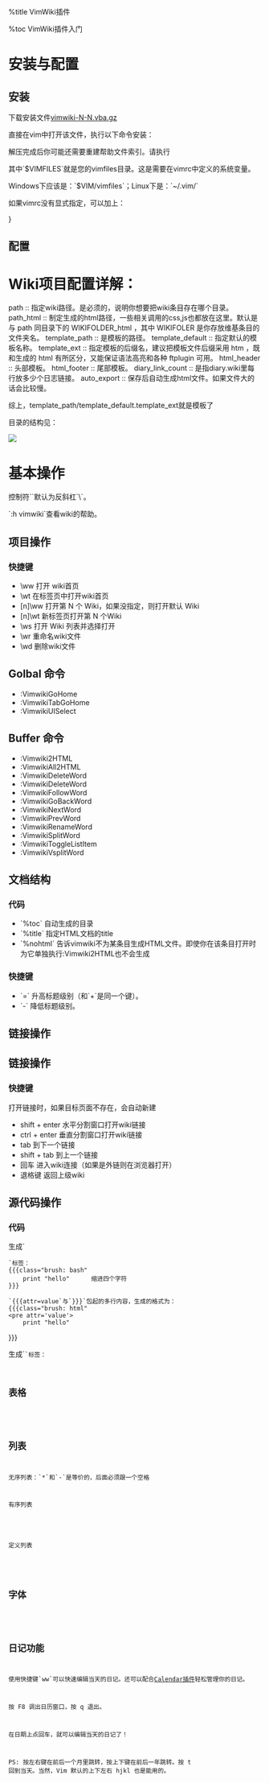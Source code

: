 
%title VimWiki插件

%toc VimWiki插件入门


= 安装与配置 =

== 安装 ==

下载安装文件[[http://www.vim.org/scripts/script.php?script_id=2226|vimwiki-N-N.vba.gz]]

直接在vim中打开该文件，执行以下命令安装：
{{{class="brush: bash"
:so %
}}}

解压完成后你可能还需要重建帮助文件索引。请执行 
{{{class="brush: bash"
:helptags $VIMFILES/doc
}}}

其中`$VIMFILES`就是您的vimfiles目录。这是需要在vimrc中定义的系统变量。

Windows下应该是：`$VIM/vimfiles`；Linux下是：`~/.vim/`

如果vimrc没有显式指定，可以加上：

{{class="brush: js;"
if has("win32")
  let $VIMFILES = $VIM.'/vimfiles'
else
  let $VIMFILES = $HOME.'/.vim'
endif
}}}



== 配置 ==

{{{class="brush: bash"
" 官方建议
set nocompatible 
filetype plugin on 
syntax on 

" ===========================
"
" VimWiki
"
" ===========================

" 多个wiki项目
let g:vimwiki_list = [{'path': '~/vimwiki/',
	\ 'path_html': '~/vimwiki/html/',
	\ 'template_path': '~/vimwiki/template/',
	\ 'template_default': 'template',
	\ 'template_ext': '.htm'}
	\,{'path': '~/workspace/study/vimwiki/',
	\ 'path_html': '~/workspace/study/vimwiki/html/',
	\ 'template_path': '~/workspace/study/vimwiki/template/',
	\ 'template_default': 'template',
	\ 'html_header': 'header.htm',
	\ 'html_footer': 'footer.htm',
	\ 'auto_export': 1,
	\ 'diary_link_count': 5,
	\ 'template_ext': '.htm'}
	\]

" 是否在词条文件保存时就输出html这个会让保存大词条比较慢所以默认没有启用
" 有需要的话就把这一行复制到对应项目里去
"     \ 'auto_export': 1,

" 对中文用户来说，我们并不怎么需要驼峰英文成为维基词条
let g:vimwiki_camel_case = 0
 
" 标记为完成的checklist项目会有特别的颜色
let g:vimwiki_hl_cb_checked = 1
 
" 我的vim是没有菜单的，加一个vimwiki菜单项也没有意义
let g:vimwiki_menu = ''
 
" 是否开启按语法折叠会让文件比较慢
"let g:vimwiki_folding = 1
 
" 是否在计算字串长度时用特别考虑中文字符
" let g:vimwiki_CJK_length = 1
 
" 指定可以用的html标签
let g:vimwiki_valid_html_tags='b,i,s,u,sub,sup,kbd,del,br,hr,div,code,h1'

" 不列出来的，会作聪明地在你的链接后面再加上 .html
let g:vimwiki_file_exts = 'c, cpp, wav, txt, h, hpp, zip, sh, awk, ps, pdf'

" 如果生成HTML的目录下有手工hack的html文件，也会被无情的删除，
" 选项配置用户html文件，不被自动删除。
let g:vimwiki_user_htmls = 'contact.html, canvas-1.html, html.html'

map <F5> :Vimwiki2HTML<cr> 
map <S-F5> :VimwikiAll2HTML<cr>
}}}

= Wiki项目配置详解： =

{{{class="brush: bash"
{'path': '~/workspace/study/vimwiki/',
	\ 'path_html': '~/workspace/study/vimwiki/html/',
	\ 'template_path': '~/workspace/study/vimwiki/template/',
	\ 'template_default': 'template',
	\ 'html_header': 'header.htm',
	\ 'html_footer': 'footer.htm',
	\ 'template_ext': '.htm',
	\ 'diary_link_count': 5,
	\ 'auto_export': 1 }
}}}
path :: 指定wiki路径。是必须的，说明你想要把wiki条目存在哪个目录。
path_html :: 制定生成的html路径，一些相关调用的css,js也都放在这里。默认是与 path 同目录下的 WIKIFOLDER_html ，其中 WIKIFOLER 是你存放维基条目的文件夹名。
template_path :: 是模板的路径。
template_default :: 指定默认的模板名称。
template_ext :: 指定模板的后缀名，建议把模板文件后缀采用 htm ，既和生成的 html 有所区分，又能保证语法高亮和各种 ftplugin 可用。
html_header :: 头部模板。
html_footer :: 尾部模板。
diary_link_count :: 是指diary.wiki里每行放多少个日志链接。 
auto_export :: 保存后自动生成html文件。如果文件大的话会比较慢。

综上，template_path/template_default.template_ext就是模板了 



目录的结构见：

<img src="images/vimwiki/vimwiki-mockups.png" />


= 基本操作 =

控制符`<leader>`默认为反斜杠`\`。

`:h vimwiki`查看wiki的帮助。

== 项目操作 ==

=== 快捷键 ===
* \ww    打开 wiki首页
* \wt    在标签页中打开wiki首页
* [n]\ww 打开第 N 个 Wiki，如果没指定，则打开默认 Wiki
* [n]\wt 新标签页打开第 N 个Wiki
* \ws    打开 Wiki 列表并选择打开
* \wr    重命名wiki文件
* \wd    删除wiki文件


== Golbal 命令 == 

* :VimwikiGoHome
* :VimwikiTabGoHome
* :VimwikiUISelect

== Buffer 命令 == 

* :Vimwiki2HTML
* :VimwikiAll2HTML
* :VimwikiDeleteWord
* :VimwikiDeleteWord
* :VimwikiFollowWord
* :VimwikiGoBackWord
* :VimwikiNextWord
* :VimwikiPrevWord
* :VimwikiRenameWord
* :VimwikiSplitWord
* :VimwikiToggleListItem
* :VimwikiVsplitWord
   


== 文档结构 ==

=== 代码 ===
* `%toc`    自动生成的目录
* `%title`  指定HTML文档的title
* `%nohtml` 告诉vimwiki不为某条目生成HTML文件。即使你在该条目打开时为它单独执行:Vimwiki2HTML也不会生成

{{{class="brush: bash"
     = 标题一 =
    == 标题二 ==
   === 标题三 ===
  ==== 标题四 ====
 ===== 标题五 =====
====== 标题六 ======
}}}

=== 快捷键 ===
* `=`    升高标题级别（和`+`是同一个键）。
* `-`    降低标题级别。

== 链接操作 ==

{{{class="brush: bash;"
WikiItem                      大写开头的驼峰英文会被自动当作一个维基词条，
                              并添加链接
!TextText                     不要链接指定的 !WikiWord
[[Wiki Item]]                 这是手动建立维基词条的方式
[[wiki item|description]]     输出HTML时显示description，链到 wiki item

}}}

== 链接操作 ==

{{{class="brush: bash"
http://site/             :: 自动连接
[http://site/ home page] :: 带描述的连接

[[http://site/|desc]]    :: 表格中不能用
[[http://site/][desc]]   :: 表格中能用


http://site/pic.jpg      :: 解析为图片
[[images/pic.jpg]]       :: 链接到本地图片
}}}

=== 快捷键 ===
打开链接时，如果目标页面不存在，会自动新建
* shift + enter  水平分割窗口打开wiki链接
* ctrl + enter   垂直分割窗口打开wiki链接
* tab            到下一个链接
* shift + tab    到上一个链接
* 回车           进入wiki连接（如果是外链则在浏览器打开） 
* 退格键         返回上级wiki



== 源代码操作 ==

=== 代码 ===
生成`<pre>`标签：
{{{class="brush: bash"
    print "hello"      缩进四个字符
}}}

`{{{attr=value`与`}}}`包起的多行内容，生成的格式为：
{{{class="brush: html"
<pre attr='value'>
	print "hello"
</pre>
}}}

生成`<code>`标签：
{{{class="brush: bash"
`print "hello"`        SHIFT + 1
}}}


== 表格 ==

{{{class="brush: bash"
| 表格 | 表格 | 表格 |
| 表格 | 表格 | 表格 |
| 表格 | 表格 | 表格 |
}}}


== 列表 ==

无序列表：`*`和`-`是等价的，后面必须跟一个空格
{{{class="brush: bash"
* 无序列表 条目一
* 无序列表 条目二 
  - 子列表 条目一
  - 子列表 条目二
}}}

有序列表

{{{class="brush: bash"
# items
# items
# items
# items
}}}

定义列表

{{{class="brush: bash"
define :: desption
define :: desption
define :: desption
define :: desption
}}}

== 字体 ==

{{{class="brush: bash"
*粗体*
_斜体_
~~删除线~~
^上标^
,,下标,,
<!- - 注释 - ->
}}}


== 日记功能 ==

使用快捷键`<leader>w<leader>w`可以快速编辑当天的日记。还可以配合[[http://www.vim.org/scripts/script.php?script_id=52|Calendar插件]]轻松管理你的日记。
{{{class="brush: bash"
" calendar
map <F8> :Calendar<cr> 
}}}

按 F8 调出日历窗口，按 q 退出。

在日期上点回车，就可以编辑当天的日记了！

PS: 按左右键在前后一个月里跳转，按上下键在前后一年跳转。按 t 回到当天。当然，Vim 默认的上下左右 hjkl 也是能用的。 
